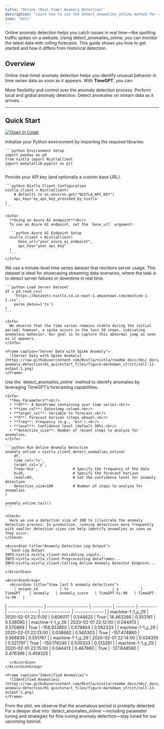 ```yaml
---
title: "Online (Real-Time) Anomaly Detection"
description: "Learn how to use the detect_anomalies_online method for real-time anomaly detection in streaming time series data with TimeGPT."
icon: "bolt"
---
```


<Info>
Online anomaly detection helps you catch issues in real time—like spotting traffic spikes on a website. Using detect_anomalies_online, you can monitor the latest data with rolling forecasts. This guide shows you how to get started and how it differs from historical detection.
</Info>

## Overview

Online (real-time) anomaly detection helps you identify unusual behavior in time series data as soon as it appears. With **TimeGPT**, you can:

<CardGroup cols={3}>
  <Card title="Flexible Control">
    More flexibility and control over the anomaly detection process.
  </Card>
  <Card title="Local & Global">
    Perform local and global anomaly detection.
  </Card>
  <Card title="Stream Processing">
    Detect anomalies on stream data as it arrives.
  </Card>
</CardGroup>


---

## Quick Start
[![Open In Colab](https://colab.research.google.com/assets/colab-badge.svg)](https://colab.research.google.com/github/Nixtla/nixtla/blob/main/nbs/docs/capabilities/online-anomaly-detection/01_quickstart.ipynb)

<Steps>
  <Step title="1. Set up your environment">
    Initialize your Python environment by importing the required libraries:

    ```python Environment Setup
    import pandas as pd
    from nixtla import NixtlaClient
    import matplotlib.pyplot as plt
    ```
  </Step>

  <Step title="2. Configure your NixtlaClient">
    Provide your API key (and optionally a custom base URL).

    ```python Nixtla Client Configuration
    nixtla_client = NixtlaClient(
        # defaults to os.environ.get("NIXTLA_API_KEY")
        api_key='my_api_key_provided_by_nixtla'
    )
    ```

    <Info>
      **Using an Azure AI endpoint**<br/>
      To use an Azure AI endpoint, set the `base_url` argument:

      ```python Azure AI Endpoint Setup
      nixtla_client = NixtlaClient(
          base_url="your_azure_ai_endpoint",
          api_key="your_api_key"
      )
      ```
    </Info>
  </Step>

  <Step title="3. Load your dataset">
    We use a minute-level time series dataset that monitors server usage. This dataset is ideal for showcasing streaming data scenarios, where the task is to detect server failures or downtime in real time.

    ```python Load Server Dataset
    df = pd.read_csv(
        'https://datasets-nixtla.s3.us-east-1.amazonaws.com/machine-1-1.csv',
        parse_dates=['ts']
    )
    ```

    <Info>
      We observe that the time series remains stable during the initial period; however, a spike occurs in the last 20 steps, indicating anomalous behavior. Our goal is to capture this abnormal jump as soon as it appears.
    </Info>

    <Frame caption="Server Data with Spike Anomaly">
      ![Server Data with Spike Anomaly](https://raw.githubusercontent.com/Nixtla/nixtla/readme_docs/nbs/_docs/docs/capabilities/online-anomaly-detection/01_quickstart_files/figure-markdown_strict/cell-11-output-1.png)
    </Frame>
  </Step>

  <Step title="4. Detect anomalies in real time">
    Use the `detect_anomalies_online` method to identify anomalies by leveraging TimeGPT’s forecasting capabilities.

    <Info>
      **Key Parameters**<br/>
      • **df**: A DataFrame containing your time series.<br/>
      • **time_col**: Datestamp column.<br/>
      • **target_col**: Variable to forecast.<br/>
      • **h**: Forecast horizon (steps ahead).<br/>
      • **freq**: Frequency (e.g., 'min').<br/>
      • **level**: Confidence level (default 99%).<br/>
      • **detection_size**: Number of recent steps to analyze for anomalies.
    </Info>

    ```python Run Online Anomaly Detection
    anomaly_online = nixtla_client.detect_anomalies_online(
        df,
        time_col='ts',
        target_col='y',
        freq='min',                # Specify the frequency of the data
        h=10,                      # Specify the forecast horizon
        level=99,                  # Set the confidence level for anomaly detection
        detection_size=100         # Number of steps to analyze for anomalies
    )

    anomaly_online.tail()
    ```

    <Check>
      Here we use a detection size of 100 to illustrate the anomaly detection process. In production, running detections more frequently with smaller detection sizes can help identify anomalies as soon as they occur.
    </Check>

    <Accordion title="Anomaly Detection Log Output">
    ```bash Log Output
    INFO:nixtla.nixtla_client:Validating inputs...
    INFO:nixtla.nixtla_client:Preprocessing dataframes...
    INFO:nixtla.nixtla_client:Calling Online Anomaly Detector Endpoint...
    ```
    </Accordion>

    <AccordionGroup>
      <Accordion title="View last 5 anomaly detections">
        | unique_id          | ts                    | y          | TimeGPT    | anomaly   | anomaly_score   | TimeGPT-hi-99   | TimeGPT-lo-99   |
| ------------------ | --------------------- | ---------- | ---------- | --------- | --------------- | --------------- | --------------- |
| machine-1-1_y_29   | 2020-02-01 22:11:00   | 0.606017   | 0.544625   | True      | 18.463266       | 0.553161        | 0.536090        |
| machine-1-1_y_29   | 2020-02-01 22:12:00   | 0.044413   | 0.570869   | True      | -158.933850     | 0.579404        | 0.562333        |
| machine-1-1_y_29   | 2020-02-01 22:13:00   | 0.038682   | 0.560303   | True      | -157.474880     | 0.568839        | 0.551767        |
| machine-1-1_y_29   | 2020-02-01 22:14:00   | 0.024355   | 0.521797   | True      | -150.178240     | 0.530333        | 0.513261        |
| machine-1-1_y_29   | 2020-02-01 22:15:00   | 0.044413   | 0.467860   | True      | -127.848560     | 0.476396        | 0.459325        |


      </Accordion>
    </AccordionGroup>

    <Frame caption="Identified Anomalies">
      ![Identified Anomalies](https://raw.githubusercontent.com/Nixtla/nixtla/readme_docs/nbs/_docs/docs/capabilities/online-anomaly-detection/01_quickstart_files/figure-markdown_strict/cell-13-output-1.png)
    </Frame>
  </Step>

  <Step title="5. Next steps">
    From the plot, we observe that the anomalous period is promptly detected. For a deeper dive into `detect_anomalies_online`—including parameter tuning and strategies for fine-tuning anomaly detection—stay tuned for our upcoming tutorial.
  </Step>
</Steps>